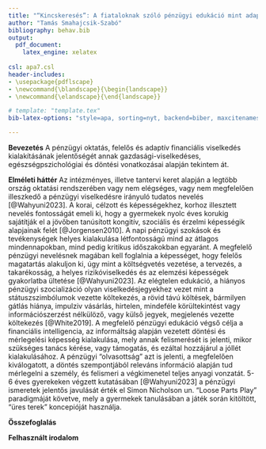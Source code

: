 ```yaml
---
title: "“Kincskeresés”: A fiataloknak szóló pénzügyi edukáció mint adaptív előkészítés"
author: "Tamás Smahajcsik-Szabó"
bibliography: behav.bib
output:
  pdf_document:
    latex_engine: xelatex
  
csl: apa7.csl
header-includes:
- \usepackage{pdflscape}
- \newcommand{\blandscape}{\begin{landscape}}
- \newcommand{\elandscape}{\end{landscape}}

# template: "template.tex"
bib-latex-options: "style=apa, sorting=nyt, backend=biber, maxcitenames=2, useprefix, doi=true, isbn=false, uniquename=false"

---
```



**Bevezetés** A pénzügyi oktatás, felelős és adaptív financiális viselkedés kialakításának jelentőségét annak gazdasági-viselkedéses, egészségpszichológiai és döntési vonatkozásai alapján tekintem át.

**Elméleti háttér** Az intézményes, illetve tantervi keret alapján a legtöbb ország oktatási rendszerében vagy nem elégséges, vagy nem megfelelően illeszkedő a pénzügyi viselkedésre irányuló tudatos nevelés [@Wahyuni2023].
A korai, célzott és képességekhez, korhoz illesztett nevelés fontosságát emeli ki, hogy a gyermekek nyolc éves korukig sajátítják el a jövőben tanúsított kongitív, szociális és érzelmi képességik alapjainak felét [@Jorgensen2010].
A napi pénzügyi szokások és tevékenységek helyes kialakulása létfontosságú mind az átlagos mindennapokban, mind pedig kritikus időszakokban egyaránt.
A megfelelő pénzügyi nevelésnek magában kell foglalnia a képességet, hogy felelős magatartás alakuljon ki, úgy mint a költségvetés vezetése, a tervezés, a takarékosság, a helyes rizikóviselkedés és az elemzési képességek gyakorlatba ültetése [@Wahyuni2023].
Az elégtelen edukáció, a hiányos pénzügyi szocializáció olyan viselkedésjegyekhez vezet mint a státuszszimbólumok vezette költekezés, a rövid távú költések, bármilyen gátlás hiánya, impulziv vásárlás, hirtelen, mindeféle körültekintést vagy információszerzést nélkülöző, vagy külső jegyek, megjelenés vezette költekezés [@White2019].
A megfelelő pénzügyi edukáció végső célja a financiális intelligencia, az informáltság alapján vezetett döntési és mérlegelési képesség kialakulása, mely annak felismerését is jelenti, mikor szükséges tanács kérése, vagy támogatás, és ezáltal hozzájárul a jóllét kialakulásához.
A pénzügyi "olvasottság" azt is jelenti, a megfelelően kiválogatott, a döntés szempontjából releváns információ alapján tud mérlegelni a személy, és felismeri a végkimenetel teljes anyagi vonzatát.
5-6 éves gyerekeken végzett kutatásában [@Wahyuni2023] a pénzügyi ismeretek jelentős javulását érték el Simon Nicholson un. "Loose Parts Play" paradigmáját követve, mely a gyermekek tanulásában a játék során kitöltött, "üres terek" koncepióját használja.

**Összefoglalás**

**Felhasznált irodalom**

